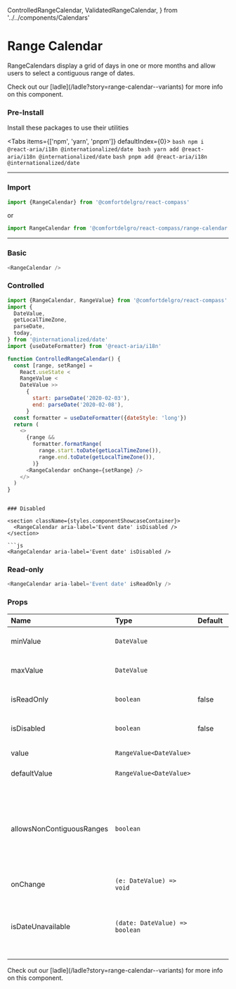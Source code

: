   ControlledRangeCalendar,
  ValidatedRangeCalendar,
} from '../../components/Calendars'

# Range Calendar

RangeCalendars display a grid of days in one or more months and allow users to select a contiguous range of dates.

<Callout>
  Check out our [ladle](/ladle?story=range-calendar--variants) for more info on
  this component.
</Callout>

### Pre-Install

Install these packages to use their utilities


<Tabs items={['npm', 'yarn', 'pnpm']} defaultIndex={0}>
  <Tab>```bash npm i @react-aria/i18n @internationalized/date ```</Tab>
  <Tab>``` bash yarn add @react-aria/i18n @internationalized/date ```</Tab>
  <Tab>``` bash pnpm add @react-aria/i18n @internationalized/date ```</Tab>
</Tabs>

---

### Import

```js
import {RangeCalendar} from '@comfortdelgro/react-compass'
```

or

```js
import RangeCalendar from '@comfortdelgro/react-compass/range-calendar'
```

---

### Basic

<section className={styles.componentShowcaseContainer}>
  <RangeCalendar />
</section>

```js
<RangeCalendar />
```

### Controlled

<section className={styles.componentShowcaseContainer}>
  <ControlledRangeCalendar />
</section>

```js
import {RangeCalendar, RangeValue} from '@comfortdelgro/react-compass'
import {
  DateValue,
  getLocalTimeZone,
  parseDate,
  today,
} from '@internationalized/date'
import {useDateFormatter} from '@react-aria/i18n'

function ControlledRangeCalendar() {
  const [range, setRange] =
    React.useState <
    RangeValue <
    DateValue >>
      {
        start: parseDate('2020-02-03'),
        end: parseDate('2020-02-08'),
      }
  const formatter = useDateFormatter({dateStyle: 'long'})
  return (
    <>
      {range &&
        formatter.formatRange(
          range.start.toDate(getLocalTimeZone()),
          range.end.toDate(getLocalTimeZone()),
        )}
      <RangeCalendar onChange={setRange} />
    </>
  )
}
```

````

### Disabled

<section className={styles.componentShowcaseContainer}>
  <RangeCalendar aria-label='Event date' isDisabled />
</section>

```js
<RangeCalendar aria-label='Event date' isDisabled />
````

### Read-only

<section className={styles.componentShowcaseContainer}>
  <RangeCalendar aria-label='Event date' isReadOnly />
</section>

```js
<RangeCalendar aria-label='Event date' isReadOnly />
```

### Props

| Name                      | Type                           | Default | Description                                                                                                                                |
| :------------------------ | :----------------------------- | :------ | :----------------------------------------------------------------------------------------------------------------------------------------- |
| minValue                  | `DateValue`                    |         | The minimum allowed date that a user may select.                                                                                           |
| maxValue                  | `DateValue`                    |         | The maximum allowed date that a user may select.                                                                                           |
| isReadOnly                | `boolean`                      | false   | Whether the calendar value is immutable.                                                                                                   |
| isDisabled                | `boolean`                      | false   | Whether the calendar is disabled.                                                                                                          |
| value                     | `RangeValue<DateValue>`        |         | The current value (controlled).                                                                                                            |
| defaultValue              | `RangeValue<DateValue>`        |         | The default value (uncontrolled).                                                                                                          |
| allowsNonContiguousRanges | `boolean`                      |         | When combined with isDateUnavailable, determines whether non-contiguous ranges, i.e. ranges containing unavailable dates, may be selected. |
| onChange                  | `(e: DateValue) => void`       |         | The default value (uncontrolled).                                                                                                          |
| isDateUnavailable         | `(date: DateValue) => boolean` |         | Callback that is called for each date of the calendar. If it returns true, then the date is unavailable.                                   |

<Callout>
  Check out our [ladle](/ladle?story=range-calendar--variants) for more info on
  this component.
</Callout>
